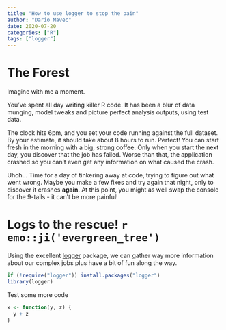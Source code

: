 ```yaml
---
title: "How to use logger to stop the pain"
author: "Dario Mavec"
date: 2020-07-20
categories: ["R"]
tags: ["logger"]
---
```


# The Forest

Imagine with me a moment.

You've spent all day writing killer R code. It has been a blur of data munging, model tweaks and picture perfect analysis outputs, using test data.

The clock hits 6pm, and you set your code running against the full dataset. By your estimate, it should take about 8 hours to run. Perfect! You can start fresh in the morning with a big, strong coffee. Only when you start the next day, you discover that the job has failed. Worse than that, the application crashed so you can't even get any information on what caused the crash.

Uhoh... Time for a day of tinkering away at code, trying to figure out what went wrong. Maybe you make a few fixes and try again that night, only to discover it crashes **again**. At this point, you might as well swap the console for the 9-tails - it can't be more painful!

# Logs to the rescue! `r emo::ji('evergreen_tree')`

Using the excellent [logger](https://github.com/daroczig/logger) package, we can gather way more information about our complex jobs plus have a bit of fun along the way.

```r
if (!require("logger")) install.packages("logger")
library(logger)

```

Test some more code

```r
x <- function(y, z) {
  y + z
}
```